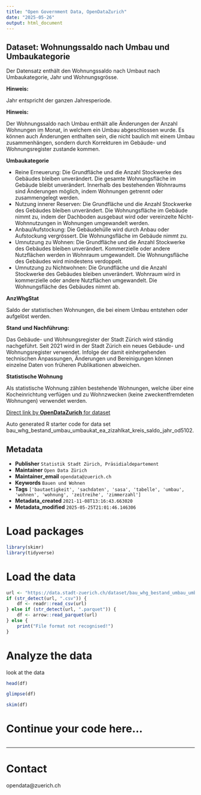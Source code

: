 ```yaml
---
title: "Open Government Data, OpenDataZurich"
date: "2025-05-26"
output: html_document
---
```


## Dataset: Wohnungssaldo nach Umbau und Umbaukategorie

Der Datensatz enthält den Wohnungssaldo nach Umbaut nach Umbaukategorie, Jahr und Wohnungsgrösse.

**Hinweis:**


Jahr entspricht der ganzen Jahresperiode.


[]()

**Hinweis:**


Der Wohnungssaldo nach Umbau enthält alle Änderungen der Anzahl Wohnungen im Monat, in welchem ein Umbau abgeschlossen wurde. Es können auch Änderungen enthalten sein, die nicht baulich mit einem Umbau zusammenhängen, sondern durch Korrekturen im Gebäude- und Wohnungsregister zustande kommen.


[]()

**Umbaukategorie**

- Reine Erneuerung: Die Grundfläche und die Anzahl Stockwerke des Gebäudes bleiben unverändert. Die gesamte Wohnungsfläche im Gebäude bleibt unverändert. Innerhalb des bestehenden Wohnraums sind Änderungen möglich, indem Wohnungen getrennt oder zusammengelegt werden.
- Nutzung innerer Reserven: Die Grundfläche und die Anzahl Stockwerke des Gebäudes bleiben unverändert. Die Wohnungsfläche im Gebäude nimmt zu, indem der Dachboden ausgebaut wird oder vereinzelte Nicht-Wohnnutzungen in Wohnungen umgewandelt werden.
- Anbau/Aufstockung: Die Gebäudehülle wird durch Anbau oder Aufstockung vergrössert. Die Wohnungsfläche im Gebäude nimmt zu.
- Umnutzung zu Wohnen: Die Grundfläche und die Anzahl Stockwerke des Gebäudes bleiben unverändert. Kommerzielle oder andere Nutzflächen werden in Wohnraum umgewandelt. Die Wohnungsfläche des Gebäudes wird mindestens verdoppelt.
- Umnutzung zu Nichtwohnen: Die Grundfläche und die Anzahl Stockwerke des Gebäudes bleiben unverändert. Wohnraum wird in kommerzielle oder andere Nutzflächen umgewandelt. Die Wohnungsfläche des Gebäudes nimmt ab.



[]()

**AnzWhgStat**


Saldo der statistischen Wohnungen, die bei einem Umbau entstehen oder aufgelöst werden.
 

[]()

**Stand und Nachführung:**

Das Gebäude- und Wohnungsregister der Stadt Zürich wird ständig nachgeführt. Seit 2021 wird in der Stadt Zürich ein neues Gebäude- und Wohnungsregister verwendet. Infolge der damit einhergehenden technischen Anpassungen, Änderungen und Bereinigungen können einzelne Daten von früheren Publikationen abweichen.
 

[]()

**Statistische Wohnung**

 
Als statistische Wohnung zählen bestehende Wohnungen, welche über eine Kocheinrichtung verfügen und zu Wohnzwecken (keine zweckentfremdeten Wohnungen) verwendet werden.
 

[]()



[Direct link by **OpenDataZurich** for dataset](https://data.stadt-zuerich.ch/dataset/bau_whg_bestand_umbau_umbaukat_ea_zizahlkat_kreis_saldo_jahr_od5102)

Auto generated R starter code for data set bau_whg_bestand_umbau_umbaukat_ea_zizahlkat_kreis_saldo_jahr_od5102.

## Metadata

- **Publisher** `Statistik Stadt Zürich, Präsidialdepartement`
- **Maintainer** `Open Data Zürich`
- **Maintainer_email** `opendata@zuerich.ch`
- **Keywords** `Bauen und Wohnen`
- **Tags** `['bautaetigkeit', 'sachdaten', 'sasa', 'tabelle', 'umbau', 'wohnen', 'wohnung', 'zeitreihe', 'zimmerzahl']`
- **Metadata_created** `2021-11-08T13:16:43.663020`
- **Metadata_modified** `2025-05-25T21:01:46.146306`


# Load packages

```r
library(skimr)
library(tidyverse)
```

# Load the data

```r
url <- "https://data.stadt-zuerich.ch/dataset/bau_whg_bestand_umbau_umbaukat_ea_zizahlkat_kreis_saldo_jahr_od5102/download/BAU510OD5102.csv"
if (str_detect(url, ".csv")) {
    df <- readr::read_csv(url)
} else if (str_detect(url, ".parquet")) {
    df <- arrow::read_parquet(url)
} else {
    print("File format not recognised!")
}
```

# Analyze the data

look at the data
```r
head(df)
```

```r
glimpse(df)
```

```r
skim(df)
```

# Continue your code here...

```r

```

------------------------------------------------------------------------

# Contact

opendata@zuerich.ch
